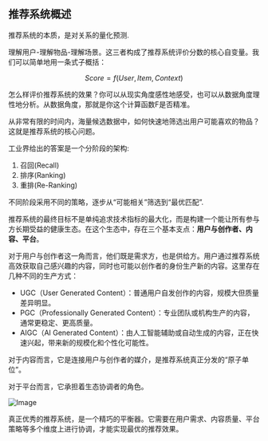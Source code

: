 ## 推荐系统概述

推荐系统的本质，是对关系的量化预测.

理解用户-理解物品-理解场景。这三者构成了推荐系统评价分数的核心自变量。我们可以简单地用一条式子概括：

$$
Score = f(User, Item, Context)
$$

怎么样评价推荐系统的效果？你可以从现实角度感性地感受，也可以从数据角度理性地分析。从数据角度，那就是你这个计算函数F是否精准。

从非常有限的时间内，海量候选数据中，如何快速地筛选出用户可能喜欢的物品？这就是推荐系统的核心问题。

工业界给出的答案是一个分阶段的架构:

1. 召回(Recall)
2. 排序(Ranking)
3. 重排(Re-Ranking)

不同阶段采用不同的策略，逐步从“可能相关”筛选到“最优匹配”.

推荐系统的最终目标不是单纯追求技术指标的最大化，而是构建一个能让所有参与方长期受益的健康生态。在这个生态中，存在三个基本支点：**用户与创作者、内容、平台**。

对于用户与创作者这一角而言，他们既是需求方，也是供给方。用户通过推荐系统高效获取自己感兴趣的内容，同时也可能以创作者的身份生产新的内容。这里存在几种不同的生产方式：

- UGC（User Generated Content）：普通用户自发创作的内容，规模大但质量差异明显。
- PGC（Professionally Generated Content）：专业团队或机构生产的内容，通常更稳定、更高质量。
- AIGC（AI Generated Content）：由人工智能辅助或自动生成的内容，正在快速兴起，带来新的规模化和个性化可能性。


对于内容而言，它是连接用户与创作者的媒介，是推荐系统真正分发的“原子单位”。

对于平台而言，它承担着生态协调者的角色。

![Image](https://github.com/user-attachments/assets/e42ac934-aff4-4f49-990e-90ad3c7e8b01)

真正优秀的推荐系统，是一个精巧的平衡器。它需要在用户需求、内容质量、平台策略等多个维度上进行协调，才能实现最优的推荐效果。